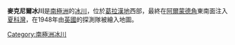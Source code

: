 {{coord|63|54|S|59|26|W|source:GNIS|display=title}}

'''麥克尼爾冰川'''是[[南極洲|南極洲]]的[[冰川|冰川]]，位於[[葛拉漢地|葛拉漢地]]西部，最終在[[阿爾蒙德角|阿爾蒙德角]]東南面注入[[夏科灣|夏科灣]]，在1948年由[[英國|英國]]的探測隊被繪入地圖。

{{Antarctica-geo-stub}}
[[Category:南極洲冰川|Category:南極洲冰川]]
